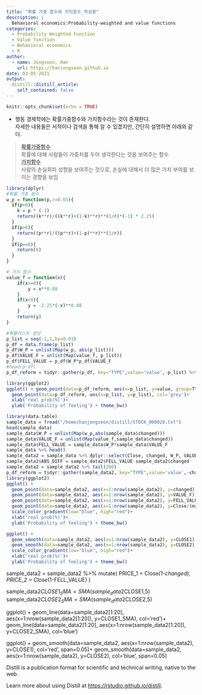 ```yaml
---
title: "확률 가중 함수와 가치함수_작성중"
description: |
  Behavioral economics:Probability-weighted and value functions
categories:
  - Probability Weighted Function
  - Value function
  - Behavioral economics
  - R
author:
  - name: Jongseon, Han
    url: https://hanjongseon.github.io
date: 03-05-2021
output:
  distill::distill_article:
    self_contained: false
---
```



```r
knitr::opts_chunk$set(echo = TRUE)
```

- 행동 경제학에는 확률가중함수와 가치함수라는 것이 존재한다.<br/>
자세한 내용들은 서적이나 검색을 통해 알 수 있겠지만, 간단히 설명하면 아래와 같다.

><u>**확률가중함수**</u><br/>확률에 대해 사람들이 가중치를 두어 생각한다는 것을 보여주는 함수<br/>
><u>**가치함수**</u><br/>사람의 손실회피 성향을 보여주는 것으로, 손실에 대해서 더 많은 가치 부여를 보이는 경향을 보임



```r
library(dplyr)
#확률 가중 함수
w_p = function(p,r=0.65){
  if(p<0){
    k = p * (-1)
    return((k**r)/((k**r)+(1-k)**r)**(1/r)*(-1) * 2.25)
  }
  if(p>0){
    return((p**r)/((p**r)+(1-p)**r)**(1/r))
  }
  if(p==0){
    return(0)
  }
}

# 가치 함수
value_f = function(x){
    if(x>=0){
        y = x**0.88
    }
    if(x<0){
        y = -2.25*(-x)**0.88
    }
    return(y)
}

#확률리스트 생성
p_list = seq(-1,1,by=0.01)
p_df = data.frame(p_list)
p_df$W_P = unlist(Map(w_p, abs(p_list)))
p_df$VALUE_F = unlist(Map(value_f, p_list))
p_df$FELL_VALUE = p_df$W_P*p_df$VALUE_F
#head(p_df)
p_df_reform = tidyr::gather(p_df, key="TYPE",value='value',-p_list) %>% filter(TYPE!='W_P')

library(ggplot2)
ggplot() + geom_point(data=p_df_reform, aes(x=p_list, y=value, group=TYPE, col=TYPE))+
  geom_point(data=p_df_reform, aes(x=p_list, y=p_list), col='grey')+
  xlab('real prob(%)')+
  ylab('Probability of feeling') + theme_bw()


```
```r
library(data.table)
sample_data = fread("/home/hanjongseon/distill/STOCK_000020.txt")
head(sample_data)
sample_data$W_P = unlist(Map(w_p,abs(sample_data$changed)))
sample_data$VALUE_F = unlist(Map(value_f,sample_data$changed))
sample_data$FELL_VALUE = sample_data$W_P*sample_data$VALUE_F
sample_data %>% head()
sample_data2 = sample_data %>% dplyr::select(Close, changed, W_P, VALUE_F, FELL_VALUE)
sample_data2$ABS_DIFF = sample_data2$FELL_VALUE-sample_data2$changed
sample_data2 = sample_data2 %>% tail(200)
p_df_reform = tidyr::gather(sample_data2, key="TYPE",value='value',-changed) %>% filter(TYPE!='W_P')
library(ggplot2)
ggplot() + 
  geom_point(data=sample_data2, aes(x=1:nrow(sample_data2), y=changed), col='grey')+
  geom_point(data=sample_data2, aes(x=1:nrow(sample_data2), y=VALUE_F), col='red')+
  geom_point(data=sample_data2, aes(x=1:nrow(sample_data2), y=FELL_VALUE), col='blue')+
  geom_point(data=sample_data2, aes(x=1:nrow(sample_data2), y=Close/(max(Close))*20, col=ABS_DIFF), alpha=0.5)+
  scale_color_gradient(low="blue", high="red")+
  xlab('real prob(%)')+
  ylab('Probability of feeling') + theme_bw()

ggplot() + 
  geom_smooth(data=sample_data2, aes(x=1:nrow(sample_data2), y=CLOSE1), col='red', span=0.05)+
  geom_smooth(data=sample_data2, aes(x=1:nrow(sample_data2), y=CLOSE2), col='blue', span=0.05)
  scale_color_gradient(low="blue", high="red")+
  xlab('real prob(%)')+
  ylab('Probability of feeling') + theme_bw()
```

sample_data2 = 
  sample_data2 %>% 
  mutate(
    PRICE_1 = Close*(1-changed),
    PRICE_2 = Close*(1-FELL_VALUE)
  )

sample_data2$CLOSE1_SMA = SMA(sample_data2$CLOSE1,5)
sample_data2$CLOSE2_SMA = SMA(sample_data2$CLOSE2,5)

ggplot() + 
  geom_line(data=sample_data2[1:20], aes(x=1:nrow(sample_data2[1:20]), y=CLOSE1_SMA), col='red')+
  geom_line(data=sample_data2[1:20], aes(x=1:nrow(sample_data2[1:20]), y=CLOSE2_SMA), col='blue')
  



ggplot() + 
  geom_smooth(data=sample_data2, aes(x=1:nrow(sample_data2), y=CLOSE1), col='red', span=0.05)+
  geom_smooth(data=sample_data2, aes(x=1:nrow(sample_data2), y=CLOSE2), col='blue', span=0.05)

Distill is a publication format for scientific and technical writing, native to the web.

Learn more about using Distill at <https://rstudio.github.io/distill>.


